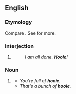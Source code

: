 ==English==

===Etymology===
Compare {{m|de|hui}}. See {{m|en|hooey}} for more.

===Interjection===
{{en-interj}}

# {{context|Southern US|lang=en}} {{n-g|An expression of [[relief]].}}
#: ''I am all done. '''Hooie'''!''

===Noun===
{{en-noun|-}}

# {{context|slang|lang=en}} {{alternative form of|hooey|lang=en}}
#* ''You're full of '''hooie'''.''
#* ''That's a bunch of '''hooie'''.''